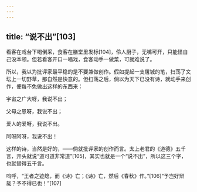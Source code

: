 ```yaml
---
---
---
```

title: “说不出”[103]
---




看客在戏台下喝倒采，食客在膳堂里发标[104]，伶人厨子，无嘴可开，只能怪自己没本领。但若看客开口一唱戏，食客动手一做菜，可就难说了。

所以，我以为批评家最平稳的是不要兼做创作。假如提起一支屠城的笔，扫荡了文坛上一切野草，那自然是快意的。但扫荡之后，倘以为天下已没有诗，就动手来创作，便每不免做出这样的东西来：

宇宙之广大呀，我说不出；

父母之恩呀，我说不出；

爱人的爱呀，我说不出。

阿呀阿呀，我说不出！

这样的诗，当然是好的，——倘就批评家的创作而言。太上老君的《道德》五千言，开头就说“道可道非常道”[105]，其实也就是一个“说不出”，所以这三个字，也就替得五千言。

呜呼，“王者之迹熄，而《诗》亡；《诗》亡，然后《春秋》作。”[106]“予岂好辩哉？予不得已也！”[107]